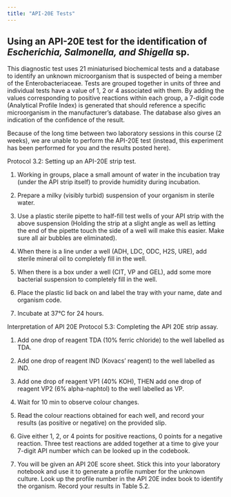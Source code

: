```yaml
---
title: "API-20E Tests"
---
```


## Using an API-20E test for the identification of <i>Escherichia, Salmonella, and Shigella</i> sp. {#sec-API20E}

This diagnostic test uses 21 miniaturised biochemical tests and a database to identify an unknown microorganism that is suspected of being a member of the Enterobacteriaceae. Tests are grouped together in units of three and individual tests have a value of 1, 2 or 4 associated with them. By adding the values corresponding to positive reactions within each group, a 7-digit code (Analytical Profile Index) is generated that should reference a specific microorganism in the manufacturer’s database. The database also gives an indication of the confidence of the result.

Because of the long time between two laboratory sessions in this course (2 weeks), we are unable to perform the API-20E test (instead, this experiment has been performed for you and the results posted here).

Protocol 3.2: Setting up an API-20E strip test.

1.	Working in groups, place a small amount of water in the incubation tray (under the API strip itself) to provide humidity during incubation.

2.	Prepare a milky (visibly turbid) suspension of your organism in sterile water.

3.	Use a plastic sterile pipette to half-fill test wells of your API strip with the above suspension (Holding the strip at a slight angle as well as letting the end of the pipette touch the side of a well will make this easier. Make sure all air bubbles are eliminated).

4.	When there is a line under a well (ADH, LDC, ODC, H2S, URE), add sterile mineral oil to completely fill in the well.

5.	When there is a box under a well (CIT, VP and GEL), add some more bacterial suspension to completely fill in the well.

6.	Place the plastic lid back on and label the tray with your name, date and organism code.

7.	Incubate at 37°C for 24 hours.


Interpretation of API 20E
Protocol 5.3: Completing the API 20E strip assay.

1.	Add one drop of reagent TDA (10% ferric chloride) to the well labelled as TDA.

2.	Add one drop of reagent IND (Kovacs’ reagent) to the well labelled as IND.

3.	Add one drop of reagent VP1 (40% KOH), THEN add one drop of reagent VP2 (6% alpha-naphtol) to the well labelled as VP.

4.	Wait for 10 min to observe colour changes.

5.	Read the colour reactions obtained for each well, and record your results (as positive or negative) on the provided slip.

6.	Give either 1, 2, or 4 points for positive reactions, 0 points for a negative reaction. Three test reactions are added together at a time to give your 7-digit API number which can be looked up in the codebook.

7.	You will be given an API 20E score sheet. Stick this into your laboratory notebook and use it to generate a profile number for the unknown culture. Look up the profile number in the API 20E index book to identify the organism. Record your results in Table 5.2.
